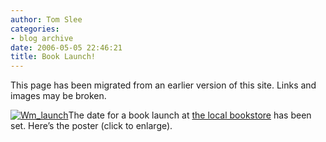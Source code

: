 ```yaml
---
author: Tom Slee
categories:
- blog archive
date: 2006-05-05 22:46:21
title: Book Launch!
---
```


::: {.callout-note}

This page has been migrated from an earlier version of this site. 
Links and images may be broken.

:::



				

[![Wm_launch](http://whimsley.typepad.com/whimsley/images/wm_launch.jpg)](http://whimsley.typepad.com/.shared/image.html?/photos/uncategorized/wm_launch.jpg)The date for a book launch at [the local bookstore](http://www.wordsworthbooks.com) has been set. Here's the poster (click to enlarge).


		
